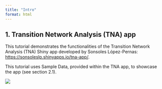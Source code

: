 ```yaml
---
title: "Intro"
format: html
---
```


## 1. Transition Network Analysis (TNA) app

This tutorial demonstrates the functionalities of the Transition Network Analysis (TNA) Shiny app developed by Sonsoles López-Pernas: [https://sonsoleslp.shinyapps.io/tna-app/](https://sonsoleslp.shinyapps.io/tna-app/).

This tutorial uses Sample Data, provided within the TNA app, to showcase the app (see section 2.1).

![](vis/fig1.png)
